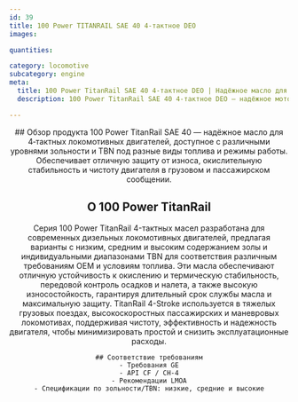```yaml
---
id: 39
title: 100 Power TITANRAIL SAE 40 4‑тактное DEO
images:

quantities:

category: locomotive
subcategory: engine
meta:
  title: 100 Power TitanRail SAE 40 4‑тактное DEO | Надёжное масло для локомотивов
  description: 100 Power TitanRail SAE 40 4‑тактное DEO — надёжное моторное масло для 4‑тактных локомотивных двигателей. Доступно с несколькими уровнями зольности и TBN под разные виды топлива и режимы работы, обеспечивает отличную защиту от износа, окислительную стабильность и чистоту двигателя для грузовых и пассажирских операций. Соответствует требованиям GE, API CF / CH-4 и рекомендациям LMOA.

---
```


<Header>
    ## Обзор продукта
  100 Power TitanRail SAE 40 — надёжное масло для 4‑тактных локомотивных двигателей, доступное с различными уровнями зольности и TBN под разные виды топлива и режимы работы. Обеспечивает отличную защиту от износа, окислительную стабильность и чистоту двигателя в грузовом и пассажирском сообщении.
  
 ## О 100 Power TitanRail
  Серия 100 Power TitanRail 4-тактных масел разработана для современных дизельных локомотивных двигателей, предлагая варианты с низким, средним и высоким содержанием золы и индивидуальными диапазонами TBN для соответствия различным требованиям OEM и условиям топлива. Эти масла обеспечивают отличную устойчивость к окислению и термическую стабильность, передовой контроль осадков и налета, а также высокую износостойкость, гарантируя длительный срок службы масла и максимальную защиту. TitanRail 4-Stroke используется в тяжелых грузовых поездах, высокоскоростных пассажирских и маневровых локомотивах, поддерживая чистоту, эффективность и надежность двигателя, чтобы минимизировать простой и снизить эксплуатационные расходы.

    ## Соответствие требованиям
    - Требования GE
    - API CF / CH-4
    - Рекомендации LMOA
    - Спецификации по зольности/TBN: низкие, средние и высокие

</Header>
